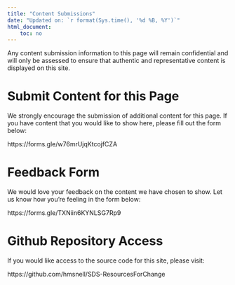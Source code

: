 ```yaml
---
title: "Content Submissions"
date: "Updated on: `r format(Sys.time(), '%d %B, %Y')`"
html_document:
    toc: no
---
```


Any content submission information to this page will remain confidential and will only be  assessed to ensure that authentic and representative content is displayed on this site.

# Submit Content for this Page 

We strongly encourage the submission of additional content for this page. If you have content that you would like to show here, please fill out the form below: 

https://forms.gle/w76mrUjqKtcojfCZA

# Feedback Form 

We would love your feedback on the content we have chosen to show. Let us know how you're feeling in the form below: 

https://forms.gle/TXNiin6KYNLSG7Rp9

# Github Repository Access 

If you would like access to the source code for this site, please visit: 

https://github.com/hmsnell/SDS-ResourcesForChange

